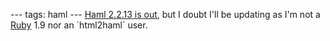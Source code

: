 ---
tags: haml
---
[http://groups.google.com/group/haml/browse_thread/thread/c9fb13807f5ebdfc Haml 2.2.13 is out], but I doubt I'll be updating as I'm not a [[Ruby]] 1.9 nor an `html2haml` user.
